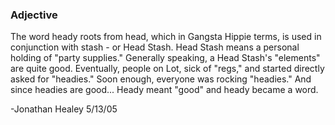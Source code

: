 ===Adjective===
The word heady roots from head, which in Gangsta Hippie terms, is used in conjunction with stash - or Head Stash. Head Stash means a personal holding of "party supplies." Generally speaking, a Head Stash's "elements" are quite good. Eventually, people on Lot, sick of "regs," and started directly asked for "headies." Soon enough, everyone was rocking "headies." And since headies are good... Heady meant "good" and heady became a word.

-Jonathan Healey 5/13/05